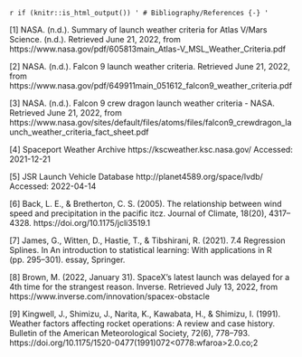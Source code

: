 `r if (knitr::is_html_output()) '
# Bibliography/References {-}
'`

[1]  NASA. (n.d.). Summary of launch weather criteria for Atlas V/Mars Science. (n.d.). Retrieved June 21, 2022, from https://www.nasa.gov/pdf/605813main_Atlas-V_MSL_Weather_Criteria.pdf 


[2] NASA. (n.d.). Falcon 9 launch weather criteria. Retrieved June 21, 2022, from https://www.nasa.gov/pdf/649911main_051612_falcon9_weather_criteria.pdf 


[3] NASA. (n.d.). Falcon 9 crew dragon launch weather criteria - NASA. Retrieved June 21, 2022, from https://www.nasa.gov/sites/default/files/atoms/files/falcon9_crewdragon_launch_weather_criteria_fact_sheet.pdf 


[4] Spaceport Weather Archive https://kscweather.ksc.nasa.gov/ Accessed: 2021-12-21


[5] JSR Launch Vehicle Database http://planet4589.org/space/lvdb/ Accessed: 2022-04-14


[6] Back, L. E., & Bretherton, C. S. (2005). The relationship between wind speed and precipitation in the pacific itcz. Journal of Climate, 18(20), 4317–4328. https://doi.org/10.1175/jcli3519.1 


[7] James, G., Witten, D., Hastie, T., &amp; Tibshirani, R. (2021). 7.4 Regression Splines. In An introduction to statistical learning: With applications in R (pp. 295–301). essay, Springer. 


[8] Brown, M. (2022, January 31). SpaceX's latest launch was delayed for a 4th time for the strangest reason. Inverse. Retrieved July 13, 2022, from https://www.inverse.com/innovation/spacex-obstacle 

[9] Kingwell, J., Shimizu, J., Narita, K., Kawabata, H., &amp; Shimizu, I. (1991). Weather factors affecting rocket operations: A review and case history. Bulletin of the American Meteorological Society, 72(6), 778–793. https://doi.org/10.1175/1520-0477(1991)072&lt;0778:wfaroa&gt;2.0.co;2 